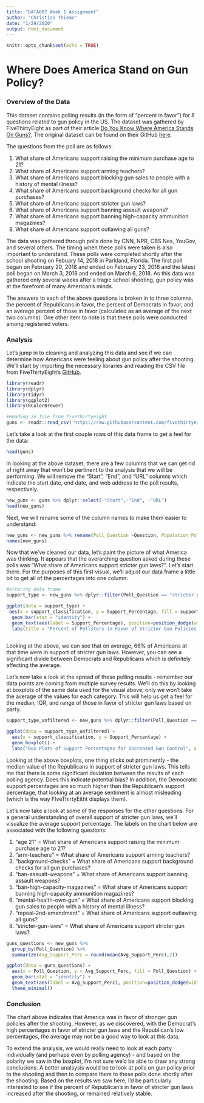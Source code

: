 ---
title: "DATA607 Week 1 Assignment"
author: "Christian Thieme"
date: "1/29/2020"
output: html_document
---

```{r setup, include=FALSE}
knitr::opts_chunk$set(echo = TRUE)
```

# **Where Does America Stand on Gun Policy?**

### **Overview of the Data**

This dataset contains polling results (in the form of "percent in favor") for 8 questions related to gun policy in the US. The dataset was gathered by FiveThirtyEight as part of their article [Do You Know Where America Stands On Guns?](https://projects.fivethirtyeight.com/guns-parkland-polling-quiz/). The original dataset can be found on their GitHub [here](https://github.com/fivethirtyeight/data/blob/master/poll-quiz-guns/guns-polls.csv). 

The questions from the poll are as follows: 


1. What share of Americans support raising the minimum purchase age to 21?
2. What share of Americans support arming teachers?
3. What share of Americans support blocking gun sales to people with a history of mental illness?
4. What share of Americans support background checks for all gun purchases?
5. What share of Americans support stricter gun laws?
6. What share of Americans support banning assault weapons?
7. What share of Americans support banning high-capacity ammunition magazines?
8. What share of Americans support outlawing all guns?

The data was gathered through polls done by CNN, NPR, CBS Nes, YouGov, and several others. The timing when these polls were taken is also important to understand. These polls were completed shortly after the school shooting on Febuary 14, 2018 in Parkland, Florida. The first poll began on February 20, 2018 and ended on February 23, 2018 and the latest poll began on March 3, 2018 and ended on March 6, 2018. As this data was gathered only several weeks after a tragic school shooting, gun policy was at the forefront of many American's minds. 

The answers to each of the above questions is broken in to three columns, the percent of Republicans in favor, the percent of Democrats in favor, and an average percent of those in favor (calculated as an average of the next two columns). One other item to note is that these polls were conducted among registered voters. 

### **Analysis**

Let's jump in to cleaning and analyzing this data and see if we can determine how Americans were feeling about gun policy after the shooting. We'll start by importing the necessary libraries and reading the CSV file from FiveThirtyEight's [GitHub](https://raw.githubusercontent.com/fivethirtyeight/data/master/poll-quiz-guns/guns-polls.csv).


```{r message=FALSE, warning=FALSE}
library(readr)
library(dplyr)
library(tidyr)
library(ggplot2)
library(RColorBrewer)
```



```{r message=FALSE, warning=FALSE}
#Reading in file from fivethirtyeight
guns <- readr::read_csv('https://raw.githubusercontent.com/fivethirtyeight/data/master/poll-quiz-guns/guns-polls.csv')

```

Let's take a look at the first couple rows of this data frame to get a feel for the data: 

```{r}
head(guns)
```

In looking at the above dataset, there are a few columns that we can get rid of right away that won't be pertinent to the analysis that we will be performing. We will remove the "Start", "End", and "URL" columns which indicate the start date, end date, and web address to the poll results, respectively. 

```{r}
new_guns <- guns %>% dplyr::select(-"Start",-"End", -"URL")
head(new_guns)
```

Next, we will rename some of the column names to make them easier to understand:

```{r}
new_guns <- new_guns %>% rename(Poll_Question =Question, Population_Polled = Population, Avg_Support_Perc = Support, Republican_Perc_Support = `Republican Support`, Democratic_Perc_Support = `Democratic Support`)
names(new_guns)
```

Now that we've cleaned our data, let's paint the picture of what America was thinking. It appears that the overarching question asked during these polls was "What share of Americans support stricter gun laws?". Let's start there. For the purposes of this first visual, we'll adjust our data frame a little bit to get all of the percentages into one column:
```{r fig.height = 5, fig.width = 8}
#altering data frame
support_type <- new_guns %>% dplyr::filter(Poll_Question == "stricter-gun-laws") %>%tidyr::gather(key = "support_classification", value = Support_Percentage, Avg_Support_Perc, Republican_Perc_Support,  Democratic_Perc_Support) %>% dplyr::group_by(support_classification) %>% summarize(Support_Percentage = round(mean(Support_Percentage),2))

ggplot(data = support_type) + 
 aes(x = support_classification, y = Support_Percentage, fill = support_classification ) + 
  geom_bar(stat = "identity") +
  geom_text(aes(label = Support_Percentage), position=position_dodge(width=0.9), vjust=-0.25) +
  labs(title = "Percent of Pollsters in Favor of Strictor Gun Policies in the US", x = "Support Classification", y = "Percentage of Support") 
  
```

Looking at the above, we can see that on average, 66% of Americans at that time were in support of stricter gun laws. However, you can see a significant divide between Democrats and Republicans which is definitely affecting the average. 


Let's now take a look at the spread of these polling results - remember our data points are coming from multiple survey results. We'll do this by looking at boxplots of the same data used for the visual above, only we won't take the average of the values for each category. This will help us get a feel for the median, IQR, and range of those in favor of stricter gun laws based on party. 

```{r}
support_type_unfiltered <- new_guns %>% dplyr::filter(Poll_Question == "stricter-gun-laws") %>% tidyr::gather(key = "support_classification", value = Support_Percentage, Avg_Support_Perc, Republican_Perc_Support,  Democratic_Perc_Support)

ggplot(data = support_type_unfiltered) + 
  aes(x = support_classification, y = Support_Percentage) + 
  geom_boxplot() + 
  labs("Box Plots of Support Percentages for Increased Gun Control", x = "Support Classification", y = "Percentage of those in Support")

```

Looking at the above boxplots, one thing sticks out prominently - the median value of the Republicans in support of stricter gun laws. This tells me that there is some significant deviation between the results of each polling agency. Does this indicate potential bias? In addition, the Democratic support percentages are so much higher than the Republican's support percentage, that looking at an average sentiment is almost misleading (which is the way    FIveThirtyEitht displays them). 


Let's now take a look at some of the responses for the other questions. For a general understanding of overall support of stricter gun laws, we'll visualize the average support percentage. The labels on the chart below are associated with the following questions: 


1. "age 21" = What share of Americans support raising the minimum purchase age to 21?
2. "arm-teachers" = What share of Americans support arming teachers?
3. "background-checks" = What share of Americans support background checks for all gun purchases?
4. "ban-assualt-weapons" = What share of Americans support banning assault weapons?
5. "ban-high-capacity-magazines" = What share of Americans support banning high-capacity ammunition magazines?
6. "mental-health-own-gun" = What share of Americans support blocking gun sales to people with a history of mental illness?
7. "repeal-2nd-amendment" = What share of Americans support outlawing all guns?
8. "stricter-gun-laws" = What share of Americans support stricter gun laws?

```{r fig.height = 5, fig.width = 16}
guns_questions <- new_guns %>% 
  group_by(Poll_Question) %>% 
  summarize(Avg_Support_Perc = round(mean(Avg_Support_Perc),2))

ggplot(data = guns_questions) + 
  aes(x = Poll_Question, y = Avg_Support_Perc, fill = Poll_Question) +
  geom_bar(stat = "identity") + 
  geom_text(aes(label = Avg_Support_Perc), position=position_dodge(width=0.9), vjust=-0.25) +
  theme_minimal()
```

### **Conclusion**

The chart above indicates that America was in favor of stronger gun policies after the shooting. However, as we discovered, with the Democrat's high percentages in favor of stricter gun laws and the Republican's low percentages, the average may not be a good way to look at this data. 

To extend the analysis, we would really need to look at each party individually (and perhaps even by polling agency) - and based on the polarity we saw in the boxplot, I'm not sure we'd be able to draw any strong conclusions. A better analsysis would be to look at polls on gun policy prior to the shooting and then to compare them to these polls done shortly after the shooting. Based on the results we saw here, I'd be particularly interested to see if the percent of Republican's in favor of stricter gun laws increased after the shooting, or remained relatively stable.  




